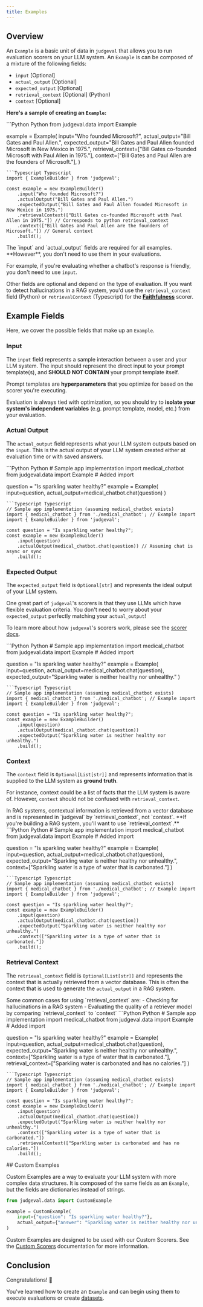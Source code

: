 ```yaml
---
title: Examples
---
```


## Overview
An `Example` is a basic unit of data in `judgeval` that allows you to run evaluation scorers on your LLM system. 
An `Example` is can be composed of a mixture of the following fields:
- `input` [Optional]
- `actual_output` [Optional]
- `expected_output` [Optional]
- `retrieval_context` [Optional] (Python)
- `context` [Optional]

**Here's a sample of creating an `Example`:**

<CodeGroup>
```Python Python
from judgeval.data import Example

example = Example(
    input="Who founded Microsoft?",
    actual_output="Bill Gates and Paul Allen.",
    expected_output="Bill Gates and Paul Allen founded Microsoft in New Mexico in 1975.",
    retrieval_context=["Bill Gates co-founded Microsoft with Paul Allen in 1975."],
    context=["Bill Gates and Paul Allen are the founders of Microsoft."],
)
```
```Typescript Typescript
import { ExampleBuilder } from 'judgeval';

const example = new ExampleBuilder()
    .input("Who founded Microsoft?")
    .actualOutput("Bill Gates and Paul Allen.")
    .expectedOutput("Bill Gates and Paul Allen founded Microsoft in New Mexico in 1975.")
    .retrievalContext(["Bill Gates co-founded Microsoft with Paul Allen in 1975."]) // Corresponds to python retrieval_context
    .context(["Bill Gates and Paul Allen are the founders of Microsoft."]) // General context
    .build();
```
</CodeGroup>

<Note>
The `input` and `actual_output` fields are required for all examples. **However**, you don't need to use them in your evaluations. 

For example, if you're evaluating whether a chatbot's response is friendly, you don't need to use `input`. 

Other fields are optional and depend on the type of evaluation. If you want to detect hallucinations in a RAG system, you'd use the `retrieval_context` field (Python) or `retrievalContext` (Typescript) for the [**Faithfulness**](/evaluation/scorers/faithfulness) scorer.
</Note>

## Example Fields 

Here, we cover the possible fields that make up an `Example`.

### Input 
The `input` field represents a sample interaction between a user and your LLM system. The input should represent the direct input to your prompt template(s), and **SHOULD NOT CONTAIN** your prompt template itself.

<Tip> 

Prompt templates are **hyperparameters** that you optimize for based on the scorer you're executing. 

Evaluation is always tied with optimization, so you should try to **isolate your system's independent variables** (e.g. prompt template, model, etc.) from your evaluation. 

</Tip>

### Actual Output 

The `actual_output` field represents what your LLM system outputs based on the `input`. 
This is the actual output of your LLM system created either at evaluation time or with saved answers.

<CodeGroup>
```Python Python
# Sample app implementation
import medical_chatbot
from judgeval.data import Example # Added import

question = "Is sparkling water healthy?"
example = Example(
    input=question,
    actual_output=medical_chatbot.chat(question)
)
```
```Typescript Typescript
// Sample app implementation (assuming medical_chatbot exists)
import { medical_chatbot } from './medical_chatbot'; // Example import
import { ExampleBuilder } from 'judgeval';

const question = "Is sparkling water healthy?";
const example = new ExampleBuilder()
    .input(question)
    .actualOutput(medical_chatbot.chat(question)) // Assuming chat is async or sync
    .build();
```
</CodeGroup>

### Expected Output

The `expected_output` field is `Optional[str]` and represents the ideal output of your LLM system. 

One great part of `judgeval`'s scorers is that they use LLMs which have flexible evaluation criteria. You don't need to worry about your `expected_output` perfectly matching your `actual_output`!

To learn more about how `judgeval`'s scorers work, please see the [scorer docs](evaluation/scorers/introduction).

<CodeGroup>
```Python Python
# Sample app implementation
import medical_chatbot
from judgeval.data import Example # Added import

question = "Is sparkling water healthy?"
example = Example(
    input=question,
    actual_output=medical_chatbot.chat(question),
    expected_output="Sparkling water is neither healthy nor unhealthy."
)
```
```Typescript Typescript
// Sample app implementation (assuming medical_chatbot exists)
import { medical_chatbot } from './medical_chatbot'; // Example import
import { ExampleBuilder } from 'judgeval';

const question = "Is sparkling water healthy?";
const example = new ExampleBuilder()
    .input(question)
    .actualOutput(medical_chatbot.chat(question))
    .expectedOutput("Sparkling water is neither healthy nor unhealthy.")
    .build();
```
</CodeGroup>

### Context 

The `context` field is `Optional[List[str]]` and represents information that is supplied to the LLM system as **ground truth**. 

For instance, context could be a list of facts that the LLM system is aware of. However, `context` should not be confused with `retrieval_context`.

<Tip>
In RAG systems, contextual information is retrieved from a vector database and is represented in `judgeval` by `retrieval_context`, 
not `context`. **If you're building a RAG system, you'll want to use `retrieval_context`.**
</Tip>

<CodeGroup>
```Python Python
# Sample app implementation
import medical_chatbot
from judgeval.data import Example # Added import

question = "Is sparkling water healthy?"
example = Example(
    input=question,
    actual_output=medical_chatbot.chat(question),
    expected_output="Sparkling water is neither healthy nor unhealthy.",
    context=["Sparkling water is a type of water that is carbonated."]
)
```
```Typescript Typescript
// Sample app implementation (assuming medical_chatbot exists)
import { medical_chatbot } from './medical_chatbot'; // Example import
import { ExampleBuilder } from 'judgeval';

const question = "Is sparkling water healthy?";
const example = new ExampleBuilder()
    .input(question)
    .actualOutput(medical_chatbot.chat(question))
    .expectedOutput("Sparkling water is neither healthy nor unhealthy.")
    .context(["Sparkling water is a type of water that is carbonated."])
    .build();
```
</CodeGroup>

### Retrieval Context 

The `retrieval_context` field is `Optional[List[str]]` and represents the context that is actually retrieved from a vector database. 
This is often the context that is used to generate the `actual_output` in a RAG system.

<Tip>
Some common cases for using `retrieval_context` are:
- Checking for hallucinations in a RAG system
- Evaluating the quality of a retriever model by comparing `retrieval_context` to `context`
</Tip>

<CodeGroup>
```Python Python
# Sample app implementation
import medical_chatbot
from judgeval.data import Example # Added import

question = "Is sparkling water healthy?"
example = Example(
    input=question,
    actual_output=medical_chatbot.chat(question),
    expected_output="Sparkling water is neither healthy nor unhealthy.",
    context=["Sparkling water is a type of water that is carbonated."],
    retrieval_context=["Sparkling water is carbonated and has no calories."]
)
```
```Typescript Typescript
// Sample app implementation (assuming medical_chatbot exists)
import { medical_chatbot } from './medical_chatbot'; // Example import
import { ExampleBuilder } from 'judgeval';

const question = "Is sparkling water healthy?";
const example = new ExampleBuilder()
    .input(question)
    .actualOutput(medical_chatbot.chat(question))
    .expectedOutput("Sparkling water is neither healthy nor unhealthy.")
    .context(["Sparkling water is a type of water that is carbonated."])
    .retrievalContext(["Sparkling water is carbonated and has no calories."])
    .build();
```
</CodeGroup>
## Custom Examples 

Custom Examples are a way to evaluate your LLM system with more complex data structures. It is composed of the same fields as an `Example`, but the fields are dictionaries instead of strings.

```python custom_example.py
from judgeval.data import CustomExample

example = CustomExample(
    input={"question": "Is sparkling water healthy?"},
    actual_output={"answer": "Sparkling water is neither healthy nor unhealthy."},
)
```

Custom Examples are designed to be used with our Custom Scorers. See the [Custom Scorers](/evaluation/scorers/custom_scorers#custom-scorers-with-custom-examples) documentation for more information.

## Conclusion 

Congratulations! 🎉

You've learned how to create an `Example` and can begin using them to execute evaluations or create [datasets](/evaluation/data_datasets).
